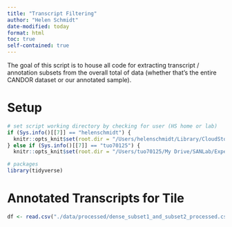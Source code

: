 ```yaml
---
title: "Transcript Filtering"
author: "Helen Schmidt"
date-modified: today
format: html
toc: true
self-contained: true
---
```


The goal of this script is to house all code for extracting transcript / annotation subsets from the overall total of data (whether that's the entire CANDOR dataset or our annotated sample).

# Setup
```r
# set script working directory by checking for user (HS home or lab)
if (Sys.info()[[7]] == "helenschmidt") {
  knitr::opts_knit$set(root.dir = "/Users/helenschmidt/Library/CloudStorage/GoogleDrive-helenschmidt129@gmail.com/My Drive/SANLab/Experiments/Conversation-Structure/")
} else if (Sys.info()[[7]] == "tuo70125") {
  knitr::opts_knit$set(root.dir = "/Users/tuo70125/My Drive/SANLab/Experiments/Conversation-Structure/")}
```

```r
# packages
library(tidyverse)
```

# Annotated Transcripts for Tile
```r
df <- read.csv("./data/processed/dense_subset1_and_subset2_processed.csv")
```


